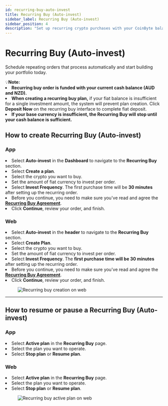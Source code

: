 ```yaml
---
id: recurring-buy-auto-invest
title: Recurring Buy (Auto-invest)
sidebar_label: Recurring Buy (Auto-invest)
sidebar_position: 4
description: "Set up recurring crypto purchases with your CoinByte balance using AUD or NZD."
---
```



# Recurring Buy (Auto-invest)

Schedule repeating orders that process automatically and start building your portfolio today.

<InfoBox>
💡<strong>Note:</strong>
<TickList>
<li><strong>Recurring buy order is funded with your current cash balance (AUD and NZD).</strong></li>
<li><strong>When creating a recurring buy plan,</strong> if your fiat balance is insufficient for a single investment amount, the system will prevent plan creation. Click <strong>Deposit Now</strong> on the recurring buy interface to complete fiat deposit.</li>
<li><strong>If your base currency is insufficient, the Recurring Buy will stop until your cash balance is sufficient.</strong></li>
</TickList>
</InfoBox>

## How to create Recurring Buy (Auto-invest)

<Tabs>
<TabItem value="Mobile App" label="App">
<div style={{ marginTop: '2.5rem' }}></div>

### **App**

<div style={{ marginBottom: '1.5rem' }}></div>

<RoundStepList>
<li>Select <strong>Auto-invest</strong> in the <strong>Dashboard</strong> to navigate to the <strong>Recurring Buy</strong> section.</li>
<li>Select <strong>Create a plan</strong>.</li>
<li>Select the crypto you want to buy.</li>
<li>Set the amount of fiat currency to invest per order.</li>
<li>Select <strong>Invest Frequency</strong>. The first purchase time will be <strong>30 minutes</strong> after setting up the recurring order.</li>
<li>Before you continue, you need to make sure you've read and agree the <strong><a href="/helpcenter/docs/user-guide/legal/recurring-buy-agreement">Recurring Buy Agreement</a></strong>. </li>
<li>Click <strong>Continue</strong>, review your order, and finish.</li>
</RoundStepList>

</TabItem>

<TabItem value="Web Platform" label="Web">
<div style={{ marginTop: '2.5rem' }}></div>

### **Web**

<div style={{ marginBottom: '1.5rem' }}></div>

<RoundStepList>
<li>Select <strong>Auto-invest</strong> in the <strong>header</strong> to navigate to the <strong>Recurring Buy</strong> section.</li>
<li>Select <strong>Create Plan</strong>.</li>
<li>Select the crypto you want to buy.</li>
<li>Set the amount of fiat currency to invest per order.</li>
<li>Select <strong>Invest Frequency</strong>. The <strong>first purchase time will be 30 minutes</strong> after setting up the recurring order.</li>
<li>Before you continue, you need to make sure you've read and agree the <strong><a href="/helpcenter/docs/user-guide/legal/recurring-buy-agreement">Recurring Buy Agreement</a></strong>. </li>
<li>Click <strong>Continue</strong>, review your order, and finish.</li>
</RoundStepList>

<figure style={{ textAlign: 'center' }}>
   <img src={useBaseUrl('/img/tradinig/instant-buy-sell/recurring-buy-auto-invest/1.png')} alt="Recurring buy creation on web" style={{ width: 500 }} />
</figure>

</TabItem>
</Tabs>

---

## How to resume or pause a Recurring Buy (Auto-invest)

<Tabs>
<TabItem value="Mobile App" label="App">
<div style={{ marginTop: '2.5rem' }}></div>

### **App**

<div style={{ marginBottom: '1.5rem' }}></div>

<RoundStepList>
<li>Select <strong>Active plan</strong> in the <strong>Recurring Buy</strong> page.</li>
<li>Select the plan you want to operate.</li>
<li>Select <strong>Stop plan</strong> or <strong>Resume plan</strong>.</li>
</RoundStepList>

</TabItem>

<TabItem value="Web Platform" label="Web">
<div style={{ marginTop: '2.5rem' }}></div>

### **Web**

<div style={{ marginBottom: '1.5rem' }}></div>

<RoundStepList>
<li>Select <strong>Active plan</strong> in the <strong>Recurring Buy</strong> page.</li>
<li>Select the plan you want to operate.</li>
<li>Select <strong>Stop plan</strong> or <strong>Resume plan</strong>.</li>
</RoundStepList>

<figure style={{ textAlign: 'center' }}>
  <img src={useBaseUrl('/img/tradinig/instant-buy-sell/recurring-buy-auto-invest/2.png')} alt="Recurring buy active plan on web" style={{ width: 500 }} />
</figure>

</TabItem>
</Tabs>

<RelatedArticles category="trading" />
